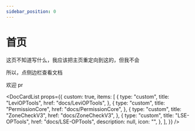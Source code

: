 ```yaml
---
sidebar_position: 0
---
```


# 首页

这页不知道写什么，我应该把主页重定向到这的，但我不会

所以，点侧边栏查看文档

欢迎 pr


<DocCardList
  props={{
    custom: true,
    items: [
      {
        type: "custom",
        title: "LeviOPTools",
        href: "docs/LeviOPTools",
      },
      {
        type: "custom",
        title: "PermissionCore",
        href: "docs/PermissionCore",
      },
      {
        type: "custom",
        title: "ZoneCheckV3",
        href: "docs/ZoneCheckV3",
      },
      {
        type: "custom",
        title: "LSE-OPTools",
        href: "docs/LSE-OPTools",
        description: null,
        icon: "",
      },
    ],
  }}
/>
